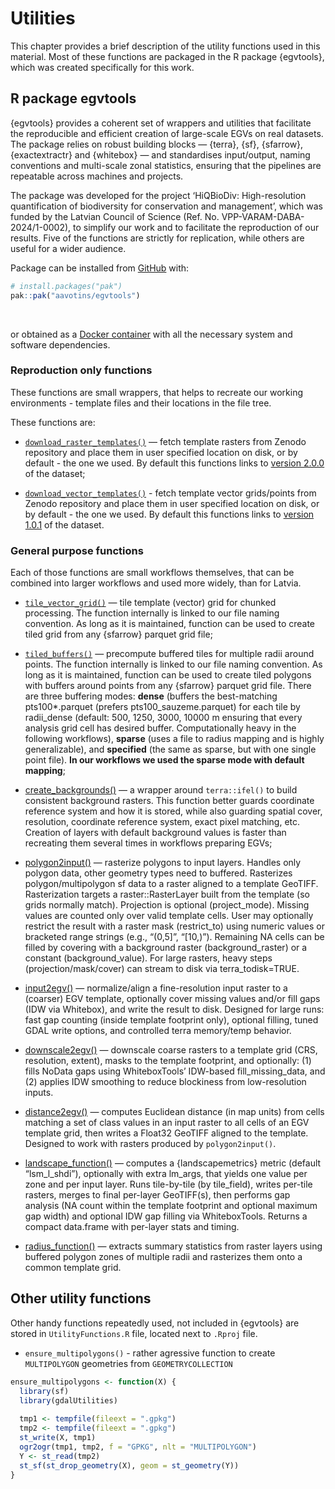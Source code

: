 # Utilities {#Ch02}

This chapter provides a brief description of the utility functions used in this 
material. Most of these functions are packaged in the R package {egvtools}, which 
was created specifically for this work.

## R package egvtools  {#Ch02.01}

{egvtools} provides a coherent set of wrappers and utilities that facilitate the 
reproducible and efficient creation of large-scale EGVs on real datasets. The 
package relies on robust building blocks — {terra}, {sf}, {sfarrow}, {exactextractr} 
and {whitebox} — and standardises input/output, naming conventions and multi-scale 
zonal statistics, ensuring that the pipelines are repeatable across machines and 
projects.

The package was developed for the project 'HiQBioDiv: High-resolution 
quantification of biodiversity for conservation and management', which was 
funded by the Latvian Council of Science (Ref. No. VPP-VARAM-DABA-2024/1-0002), 
to simplify our work and to facilitate the reproduction of our results. Five of 
the functions are strictly for replication, while others are useful for a wider 
audience.

Package can be installed from [GitHub](https://github.com/aavotins/egvtools) with:

```r
# install.packages("pak")
pak::pak("aavotins/egvtools")
```

<br>



or obtained as a [Docker container](https://hub.docker.com/repository/docker/aavotins/hiqbiodiv-container/general) with all the necessary system and software dependencies.


### Reproduction only functions {#Ch02.01.01} 

These functions are small wrappers, that helps to recreate our 
working environments - template files and their locations in the file tree.

These functions are:

- [`download_raster_templates()`](https://aavotins.github.io/egvtools/reference/download_raster_templates.html) — fetch template rasters from Zenodo repository 
and place them in user specified location on disk, or by default - the 
one we used. By default this functions links 
to [version 2.0.0](https://zenodo.org/records/14497070) of the dataset;

- [`download_vector_templates()`](https://aavotins.github.io/egvtools/reference/download_vector_templates.html) - fetch template vector grids/points from Zenodo 
repository and place them in user specified location on disk, or by default - the 
one we used. By default this functions links 
to [version 1.0.1](https://zenodo.org/records/14277114) of the dataset.



### General purpose functions {#Ch02.01.02} 

Each of those functions are small workflows themselves, that can be combined 
into larger workflows and used more widely, than for Latvia.

- [`tile_vector_grid()`](https://aavotins.github.io/egvtools/reference/tile_vector_grid.html) — tile template (vector) grid for chunked processing. The function internally is linked to our file naming 
convention. As long as it is maintained, function can be used to create tiled grid 
from any {sfarrow} parquet grid file;

- [`tiled_buffers()`](https://aavotins.github.io/egvtools/reference/tiled_buffers.html) — 
precompute buffered tiles for multiple radii around 
points. The function internally is linked to our file naming 
convention. As long as it is maintained, function can be used to create tiled 
polygons with buffers around points from any {sfarrow} parquet grid file. There 
are three buffering modes: **dense** (buffers the best-matching pts100\*.parquet 
(prefers pts100_sauzeme.parquet) for each tile by radii_dense (default: 500, 
1250, 3000, 10000 m ensuring that every analysis grid cell has desired buffer. 
Computationally heavy in the following workflows), **sparse** (uses a file to 
radius mapping and is highly generalizable), 
and **specified** (the same as sparse, but with one single 
point file). **In our workflows we used the sparse mode with default mapping**;

- [create_backgrounds()](https://aavotins.github.io/egvtools/reference/create_backgrounds.html) — a wrapper 
around `terra::ifel()` to build consistent background rasters. This function better 
guards coordinate reference system and how it is stored, while also guarding 
spatial cover, resolution, coordinate reference system, exact pixel matching, etc. 
Creation of layers with default background values is faster than recreating them 
several times in workflows preparing EGVs;

- [polygon2input()]() — rasterize polygons to input layers. Handles only polygon data, 
other geometry types need to buffered. Rasterizes polygon/multipolygon sf data to 
a raster aligned to a template GeoTIFF. Rasterization targets a raster::RasterLayer 
built from the template (so grids normally match). Projection is optional 
(project_mode). Missing values are counted only over valid template cells. User 
may optionally restrict the result with a raster mask (restrict_to) using numeric 
values or bracketed range strings (e.g., "(0,5]", "[10,)"). Remaining NA cells 
can be filled by covering with a background raster (background_raster) or a 
constant (background_value). For large rasters, heavy steps (projection/mask/cover) 
can stream to disk via terra_todisk=TRUE.

- [input2egv()](https://aavotins.github.io/egvtools/reference/input2egv.html) — normalize/align 
a fine-resolution input raster to a (coarser) EGV template, optionally cover missing values and/or fill gaps (IDW via Whitebox), and write the result to disk. Designed for large runs: fast gap counting (inside template footprint only), optional filling, tuned GDAL write options, and controlled terra memory/temp behavior.

- [downscale2egv()]() — downscale coarse rasters to a template grid (CRS, 
resolution, extent), masks to the template footprint, and optionally: (1) fills 
NoData gaps using WhiteboxTools' IDW-based fill_missing_data, and (2) applies 
IDW smoothing to reduce blockiness from low-resolution inputs. 

- [distance2egv()](https://aavotins.github.io/egvtools/reference/distance2egv.html) — computes 
Euclidean distance (in map units) from cells matching a set of class values in 
an input raster to all cells of an EGV template grid, then writes a Float32 
GeoTIFF aligned to the template. Designed to work with rasters produced 
by `polygon2input()`.

- [landscape_function()](https://aavotins.github.io/egvtools/reference/landscape_function.html) — computes a {landscapemetrics} metric (default "lsm_l_shdi"), optionally with extra lm_args, 
that yields one value per zone and per input layer. Runs tile-by-tile (by 
tile_field), writes per-tile rasters, merges to final per-layer GeoTIFF(s), 
then performs gap analysis (NA count within the template footprint and optional 
maximum gap width) and optional IDW gap filling via WhiteboxTools. Returns a 
compact data.frame with per-layer stats and timing.

- [radius_function()](https://aavotins.github.io/egvtools/reference/radius_function.html) — extracts 
summary statistics from raster layers using buffered polygon zones of multiple 
radii and rasterizes them onto a common template grid.

## Other utility functions {#Ch02.02}

Other handy functions repeatedly used, not included in {egvtools} are stored 
in `UtilityFunctions.R` file, located next to `.Rproj` file. 

- `ensure_multipolygons()` - rather agressive function to 
create `MULTIPOLYGON` geometries from `GEOMETRYCOLLECTION`

```r
ensure_multipolygons <- function(X) {
  library(sf)
  library(gdalUtilities)
  
  tmp1 <- tempfile(fileext = ".gpkg")
  tmp2 <- tempfile(fileext = ".gpkg")
  st_write(X, tmp1)
  ogr2ogr(tmp1, tmp2, f = "GPKG", nlt = "MULTIPOLYGON")
  Y <- st_read(tmp2)
  st_sf(st_drop_geometry(X), geom = st_geometry(Y))
}
```


